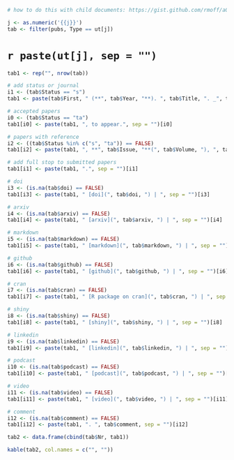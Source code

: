 ```r
# how to do this with child documents: https://gist.github.com/rmoff/a043676a2f084b81a434

j <- as.numeric('{{j}}')
tab <- filter(pubs, Type == ut[j])
```

# `r paste(ut[j], sep = "")` {-} 

```r
tab1 <- rep("", nrow(tab))

# add status or journal
i1 <- (tab$Status == "s")
tab1 <- paste(tab$First, " (**", tab$Year, "**). ", tab$Title, ". _", tab$Journal, "_", sep = "")

# accepted papers
i0 <- (tab$Status == "ta")
tab1[i0] <- paste(tab1, ", to appear.", sep = "")[i0]

# papers with reference
i2 <- ((tab$Status %in% c("s", "ta")) == FALSE)
tab1[i2] <- paste(tab1, ", **", tab$Issue, "**(", tab$Volume, "), ", tab$Pages, ". ", sep = "")[i2]

# add full stop to submitted papers
tab1[i1] <- paste(tab1, ".", sep = "")[i1]

# doi
i3 <- (is.na(tab$doi) == FALSE)
tab1[i3] <- paste(tab1, " [doi](", tab$doi, ") | ", sep = "")[i3]

# arxiv
i4 <- (is.na(tab$arxiv) == FALSE)
tab1[i4] <- paste(tab1, " [arxiv](", tab$arxiv, ") | ", sep = "")[i4]

# markdown
i5 <- (is.na(tab$markdown) == FALSE)
tab1[i5] <- paste(tab1, " [markdown](", tab$markdown, ") | ", sep = "")[i5]

# github
i6 <- (is.na(tab$github) == FALSE)
tab1[i6] <- paste(tab1, " [github](", tab$github, ") | ", sep = "")[i6]

# cran
i7 <- (is.na(tab$cran) == FALSE)
tab1[i7] <- paste(tab1, " [R package on cran](", tab$cran, ") | ", sep = "")[i7]

# shiny
i8 <- (is.na(tab$shiny) == FALSE)
tab1[i8] <- paste(tab1, " [shiny](", tab$shiny, ") | ", sep = "")[i8]

# linkedin
i9 <- (is.na(tab$linkedin) == FALSE)
tab1[i9] <- paste(tab1, " [linkedin](", tab$linkedin, ") | ", sep = "")[i9]

# podcast
i10 <- (is.na(tab$podcast) == FALSE)
tab1[i10] <- paste(tab1, " [podcast](", tab$podcast, ") | ", sep = "")[i10]

# video
i11 <- (is.na(tab$video) == FALSE)
tab1[i11] <- paste(tab1, " [video](", tab$video, ") | ", sep = "")[i11]

# comment
i12 <- (is.na(tab$comment) == FALSE)
tab1[i12] <- paste(tab1, ". ", tab$comment, sep = "")[i12]

tab2 <- data.frame(cbind(tab$Nr, tab1))

kable(tab2, col.names = c("", ""))
```

